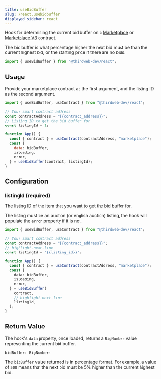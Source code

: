 ```yaml
---
title: useBidBuffer
slug: /react.usebidbuffer
displayed_sidebar: react
---
```



Hook for determining the current bid buffer on a [Marketplace](https://thirdweb.com/thirdweb.eth/Marketplace)
or [Marketplace V3](https://thirdweb.com/thirdweb.eth/MarketplaceV3) contract.

The bid buffer is what percentage higher the next bid must be than the current highest bid, or the starting price if there are no bids.

```jsx
import { useBidBuffer } from "@thirdweb-dev/react";
```

## Usage

Provide your marketplace contract as the first argument, and the listing ID as the second argument.

```jsx
import { useBidBuffer, useContract } from "@thirdweb-dev/react";

// Your smart contract address
const contractAddress = "{{contract_address}}";
// Listing ID to get the bid buffer for
const listingId = 1;

function App() {
  const { contract } = useContract(contractAddress, "marketplace");
  const {
    data: bidBuffer,
    isLoading,
    error,
  } = useBidBuffer(contract, listingId);
}
```

## Configuration

### listingId (required)

The listing ID of the item that you want to get the bid buffer for.

The listing must be an auction (or english auction) listing, the hook will populate the `error` property if it is not.

```ts
import { useBidBuffer, useContract } from "@thirdweb-dev/react";

// Your smart contract address
const contractAddress = "{{contract_address}}";
// highlight-next-line
const listingId = "{{listing_id}}";

function App() {
  const { contract } = useContract(contractAddress, "marketplace");
  const {
    data: bidBuffer,
    isLoading,
    error,
  } = useBidBuffer(
    contract,
    // highlight-next-line
    listingId,
  );
}
```

## Return Value

The hook's `data` property, once loaded, returns a `BigNumber` value representing the current bid buffer.

```ts
bidBuffer: BigNumber;
```

The `bidBuffer` value returned is in percentage format.
For example, a value of `500` means that the next bid must be 5% higher than the current highest bid.
